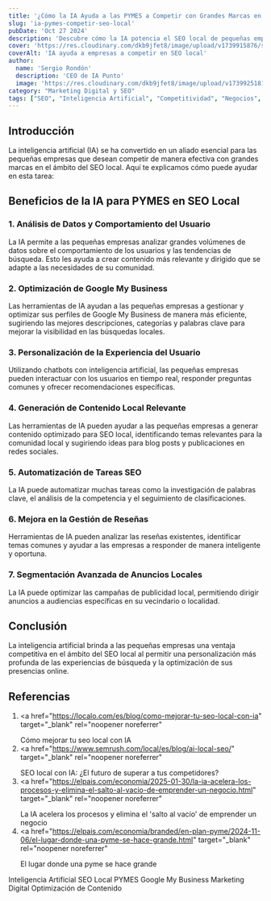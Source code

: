 ```yaml
---
title: '¿Cómo la IA Ayuda a las PYMES a Competir con Grandes Marcas en SEO Local?'
slug: 'ia-pymes-competir-seo-local'
pubDate: 'Oct 27 2024'
description: 'Descubre cómo la IA potencia el SEO local de pequeñas empresas, aumentando su visibilidad y permitiéndoles competir con grandes marcas.'
cover: 'https://res.cloudinary.com/dkb9jfet8/image/upload/v1739915876/seo-post1_sufhto.jpg'
coverAlt: 'IA ayuda a empresas a competir en SEO local'
author:
  name: 'Sergio Rondón'
  description: 'CEO de IA Punto'
  image: 'https://res.cloudinary.com/dkb9jfet8/image/upload/v1739925181/sergio_gdcaeh.png'
category: "Marketing Digital y SEO"
tags: ["SEO", "Inteligencia Artificial", "Competitividad", "Negocios", "Tendencias"]
---
```


<h2 id="introduccion">Introducción</h2>

La inteligencia artificial (IA) se ha convertido en un aliado esencial para las pequeñas empresas que desean competir de manera efectiva con grandes marcas en el ámbito del SEO local. Aquí te explicamos cómo puede ayudar en esta tarea:

<h2 id="beneficios-ia-pymes">Beneficios de la IA para PYMES en SEO Local</h2>

<h3 id="analisis-datos">1. Análisis de Datos y Comportamiento del Usuario</h3>
<p>
  La IA permite a las pequeñas empresas analizar grandes volúmenes de datos
  sobre el comportamiento de los usuarios y las tendencias de búsqueda. Esto les
  ayuda a crear contenido más relevante y dirigido que se adapte a las
  necesidades de su comunidad.
</p>

<h3 id="optimizacion-gmb">2. Optimización de Google My Business</h3>
<p>
  Las herramientas de IA ayudan a las pequeñas empresas a gestionar y optimizar
  sus perfiles de Google My Business de manera más eficiente, sugiriendo las
  mejores descripciones, categorías y palabras clave para mejorar la visibilidad
  en las búsquedas locales.
</p>

<h3 id="personalizacion-experiencia">
  3. Personalización de la Experiencia del Usuario
</h3>
<p>
  Utilizando chatbots con inteligencia artificial, las pequeñas empresas pueden
  interactuar con los usuarios en tiempo real, responder preguntas comunes y
  ofrecer recomendaciones específicas.
</p>

<h3 id="generacion-contenido">4. Generación de Contenido Local Relevante</h3>
<p>
  Las herramientas de IA pueden ayudar a las pequeñas empresas a generar
  contenido optimizado para SEO local, identificando temas relevantes para la
  comunidad local y sugiriendo ideas para blog posts y publicaciones en redes
  sociales.
</p>

<h3 id="automatizacion-tareas">5. Automatización de Tareas SEO</h3>
<p>
  La IA puede automatizar muchas tareas como la investigación de palabras clave,
  el análisis de la competencia y el seguimiento de clasificaciones.
</p>

<h3 id="gestion-resenas">6. Mejora en la Gestión de Reseñas</h3>
<p>
  Herramientas de IA pueden analizar las reseñas existentes, identificar temas
  comunes y ayudar a las empresas a responder de manera inteligente y oportuna.
</p>

<h3 id="segmentacion-anuncios">7. Segmentación Avanzada de Anuncios Locales</h3>
<p>
  La IA puede optimizar las campañas de publicidad local, permitiendo dirigir
  anuncios a audiencias específicas en su vecindario o localidad.
</p>

<h2 id="conclusion">Conclusión</h2>

La inteligencia artificial brinda a las pequeñas empresas una ventaja competitiva en el ámbito del SEO local al permitir una personalización más profunda de las experiencias de búsqueda y la optimización de sus presencias online.

<h2 id="referencias">Referencias</h2>

1. <a
     href="https://localo.com/es/blog/como-mejorar-tu-seo-local-con-ia"
     target="_blank"
     rel="noopener noreferrer"
   >
     Cómo mejorar tu seo local con IA
   </a>
2. <a
     href="https://www.semrush.com/local/es/blog/ai-local-seo/"
     target="_blank"
     rel="noopener noreferrer"
   >
     SEO local con IA: ¿El futuro de superar a tus competidores?
   </a>
3. <a
     href="https://elpais.com/economia/2025-01-30/la-ia-acelera-los-procesos-y-elimina-el-salto-al-vacio-de-emprender-un-negocio.html"
     target="_blank"
     rel="noopener noreferrer"
   >
     La IA acelera los procesos y elimina el 'salto al vacío' de emprender un
     negocio
   </a>
4. <a
     href="https://elpais.com/economia/branded/en-plan-pyme/2024-11-06/el-lugar-donde-una-pyme-se-hace-grande.html"
     target="_blank"
     rel="noopener noreferrer"
   >
     El lugar donde una pyme se hace grande
   </a>

<div class="flex flex-wrap gap-2 mt-8">
  <span class="inline-block px-3 py-1 bg-primary-100 text-primary-700 text-xs font-semibold rounded-full shadow-sm">
    Inteligencia Artificial
  </span>
  <span class="inline-block px-3 py-1 bg-primary-100 text-primary-700 text-xs font-semibold rounded-full shadow-sm">
    SEO Local
  </span>
  <span class="inline-block px-3 py-1 bg-primary-100 text-primary-700 text-xs font-semibold rounded-full shadow-sm">
    PYMES
  </span>
  <span class="inline-block px-3 py-1 bg-primary-100 text-primary-700 text-xs font-semibold rounded-full shadow-sm">
    Google My Business
  </span>
  <span class="inline-block px-3 py-1 bg-primary-100 text-primary-700 text-xs font-semibold rounded-full shadow-sm">
    Marketing Digital
  </span>
  <span class="inline-block px-3 py-1 bg-primary-100 text-primary-700 text-xs font-semibold rounded-full shadow-sm">
    Optimización de Contenido
  </span>
</div>
